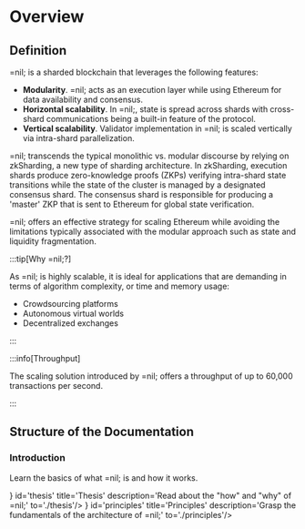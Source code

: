 
# Overview

## Definition

=nil; is a sharded blockchain that leverages the following features:

* **Modularity**. =nil; acts as an execution layer while using Ethereum for data availability and consensus.
* **Horizontal scalability**. In =nil;, state is spread across shards with cross-shard communications being a built-in feature of the protocol.
* **Vertical scalability**. Validator implementation in =nil; is scaled vertically via intra-shard parallelization.

=nil; transcends the typical monolithic vs. modular discourse by relying on zkSharding, a new type of sharding architecture. In zkSharding, execution shards produce zero-knowledge proofs (ZKPs) verifying intra-shard state transitions while the state of the cluster is managed by a designated consensus shard. The consensus shard is responsible for producing a 'master' ZKP that is sent to Ethereum for global state verification.

=nil; offers an effective strategy for scaling Ethereum while avoiding the limitations typically associated with the modular approach such as state and liquidity fragmentation.

:::tip[Why =nil;?]

As =nil; is highly scalable, it is ideal for applications that are demanding in terms of algorithm complexity, or time and memory usage:

* Crowdsourcing platforms
* Autonomous virtual worlds
* Decentralized exchanges

:::

:::info[Throughput]

The scaling solution introduced by =nil; offers a throughput of up to 60,000 transactions per second.

:::

## Structure of the Documentation

### Introduction

Learn the basics of what =nil; is and how it works.

<CardSection>
    <Card icon={<img src={Thesis}/>} id='thesis' title='Thesis' description='Read about the "how" and "why" of =nil;' to='./thesis'/>
    <Card icon={<img src={Principles}/>} id='principles' title='Principles' description='Grasp the fundamentals of the architecture of =nil;' to='./principles'/>
</CardSection>
